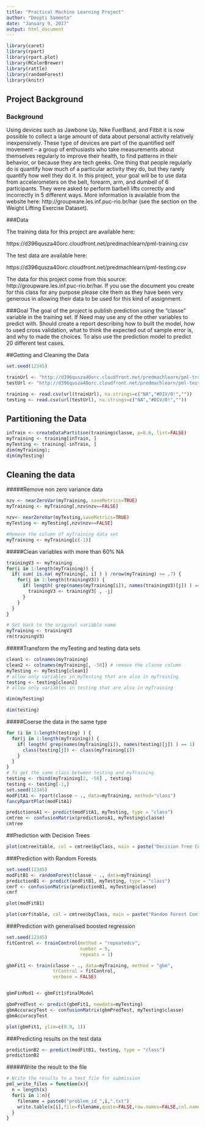 ```yaml
---
title: "Practical Machine Learning Project"
author: "Deepti Sammeta"
date: "January 9, 2017"
output: html_document
---
```


```r
library(caret)
library(rpart)
library(rpart.plot)
library(RColorBrewer)
library(rattle)
library(randomForest)
library(knitr)
```
## Project Background
### Background

Using devices such as Jawbone Up, Nike FuelBand, and Fitbit it is now possible to collect a large amount of data about personal activity relatively inexpensively. These type of devices are part of the quantified self movement – a group of enthusiasts who take measurements about themselves regularly to improve their health, to find patterns in their behavior, or because they are tech geeks. One thing that people regularly do is quantify how much of a particular activity they do, but they rarely quantify how well they do it. In this project, your goal will be to use data from accelerometers on the belt, forearm, arm, and dumbell of 6 participants. They were asked to perform barbell lifts correctly and incorrectly in 5 different ways. More information is available from the website here: http://groupware.les.inf.puc-rio.br/har (see the section on the Weight Lifting Exercise Dataset).

###Data

The training data for this project are available here:

https://d396qusza40orc.cloudfront.net/predmachlearn/pml-training.csv

The test data are available here:

https://d396qusza40orc.cloudfront.net/predmachlearn/pml-testing.csv

The data for this project come from this source: http://groupware.les.inf.puc-rio.br/har. If you use the document you create for this class for any purpose please cite them as they have been very generous in allowing their data to be used for this kind of assignment.

###Goal
The goal of the project is publish prediction using the "classe" variable in the training set. If Need may use any of the other variables to predict with. Should create a report describing how to built the model, how to used cross validation, what to think the expected out of sample error is, and why to made the choices. To also use the prediction model to predict 20 different test cases.

##Getting and Cleaning the Data
```r
set.seed(12345)

trainUrl <- "http://d396qusza40orc.cloudfront.net/predmachlearn/pml-training.csv"
testUrl <- "http://d396qusza40orc.cloudfront.net/predmachlearn/pml-testing.csv"

training <- read.csv(url(trainUrl), na.strings=c("NA","#DIV/0!",""))
testing <- read.csv(url(testUrl), na.strings=c("NA","#DIV/0!",""))

```
## Partitioning the Data
```r
inTrain <- createDataPartition(training$classe, p=0.6, list=FALSE)
myTraining <- training[inTrain, ]
myTesting <- training[-inTrain, ]
dim(myTraining); 
dim(myTesting)
```
## Cleaning the data
#####Remove non zero variance data
```r
nzv <- nearZeroVar(myTraining, saveMetrics=TRUE)
myTraining <- myTraining[,nzv$nzv==FALSE]

nzv<- nearZeroVar(myTesting,saveMetrics=TRUE)
myTesting <- myTesting[,nzv$nzv==FALSE]

#Remove the column of myTraining data set
myTraining <- myTraining[c(-1)]
```

#####Clean variables with more than 60% NA
```r
trainingV3 <- myTraining
for(i in 1:length(myTraining)) {
  if( sum( is.na( myTraining[, i] ) ) /nrow(myTraining) >= .7) {
    for(j in 1:length(trainingV3)) {
      if( length( grep(names(myTraining[i]), names(trainingV3)[j]) ) == 1)  {
        trainingV3 <- trainingV3[ , -j]
      }   
    } 
  }
}

# Set back to the original variable name
myTraining <- trainingV3
rm(trainingV3)
```
#####Transform the myTesting and testing data sets
```r
clean1 <- colnames(myTraining)
clean2 <- colnames(myTraining[, -58]) # remove the classe column
myTesting <- myTesting[clean1]         
# allow only variables in myTesting that are also in myTraining
testing <- testing[clean2]             
# allow only variables in testing that are also in myTraining

dim(myTesting)

dim(testing)
```

#####Coerse the data in the same type
```r
for (i in 1:length(testing) ) {
  for(j in 1:length(myTraining)) {
    if( length( grep(names(myTraining[i]), names(testing)[j]) ) == 1)  {
      class(testing[j]) <- class(myTraining[i])
    }      
  }      
}
# To get the same class between testing and myTraining
testing <- rbind(myTraining[2, -58] , testing)
testing <- testing[-1,]
set.seed(12345)
modFitA1 <- rpart(classe ~ ., data=myTraining, method="class")
fancyRpartPlot(modFitA1)
```
```r
predictionsA1 <- predict(modFitA1, myTesting, type = "class")
cmtree <- confusionMatrix(predictionsA1, myTesting$classe)
cmtree
```
##Prediction with Decision Trees

```r
plot(cmtree$table, col = cmtree$byClass, main = paste("Decision Tree Confusion Matrix: Accuracy =", round(cmtree$overall['Accuracy'], 4)))
```
###Prediction with Random Forests
```r
set.seed(12345)
modFitB1 <- randomForest(classe ~ ., data=myTraining)
predictionB1 <- predict(modFitB1, myTesting, type = "class")
cmrf <- confusionMatrix(predictionB1, myTesting$classe)
cmrf

plot(modFitB1)

plot(cmrf$table, col = cmtree$byClass, main = paste("Random Forest Confusion Matrix: Accuracy =", round(cmrf$overall['Accuracy'], 4)))

```
###Prediction with generalised boosted regression
```r
set.seed(12345)
fitControl <- trainControl(method = "repeatedcv",
                           number = 5,
                           repeats = 1)

gbmFit1 <- train(classe ~ ., data=myTraining, method = "gbm",
                 trControl = fitControl,
                 verbose = FALSE)


gbmFinMod1 <- gbmFit1$finalModel

gbmPredTest <- predict(gbmFit1, newdata=myTesting)
gbmAccuracyTest <- confusionMatrix(gbmPredTest, myTesting$classe)
gbmAccuracyTest

plot(gbmFit1, ylim=c(0.9, 1))
```
###Predicting results on the test data
```r
predictionB2 <- predict(modFitB1, testing, type = "class")
predictionB2

```
#####Write the result to the file
```r
# Write the results to a text file for submission
pml_write_files = function(x){
  n = length(x)
  for(i in 1:n){
    filename = paste0("problem_id_",i,".txt")
    write.table(x[i],file=filename,quote=FALSE,row.names=FALSE,col.names=FALSE)
  }
}
```

